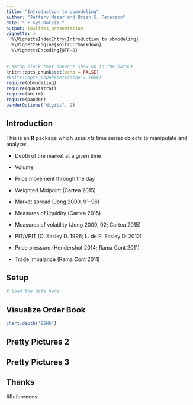 ```yaml
---
title: "Introduction to obmodeling"
author: "Jeffery Mazar and Brian G. Peterson"
date: "`r Sys.Date()`"
output: ioslides_presentation
vignette: >
  %\VignetteIndexEntry{Introduction to obmodeling}
  %\VignetteEngine{knitr::rmarkdown}
  %\VignetteEncoding{UTF-8}
---
```


```r
# setup block that doesn't show up in the output
knitr::opts_chunk$set(echo = FALSE)
#knitr::opts_chunk$set(cache = TRUE)
require(obmodeling)
require(quantstrat)
require(knitr)
require(pander)
panderOptions("digits", 2)
```

## Introduction

This is an **R** package which uses *xts* time series objects to manipulate and 
analyze:

- Depth of the market at a given time

- Volume

- Price movement through the day

- Weighted Midpoint (Cartea 2015)

- Market spread (Jong 2009, 91–96)

- Measures of liquidity (Cartea 2015)

- Measures of volatility (Jong 2009, 92; Cartea 2015)

- PIT/VPIT (O. Easley D. 1996; L. de P. Easley D. 2012)

- Price pressure (Hendershot 2014; Rama Cont 2011)

- Trade imbalance (Rama Cont 2011)

## Setup

```r

# load the data here


```

## Visualize  Order Book

```r

chart.depth('ESH6')

```

## Pretty Pictures 2



## Pretty Pictures 3



## Thanks


#References

